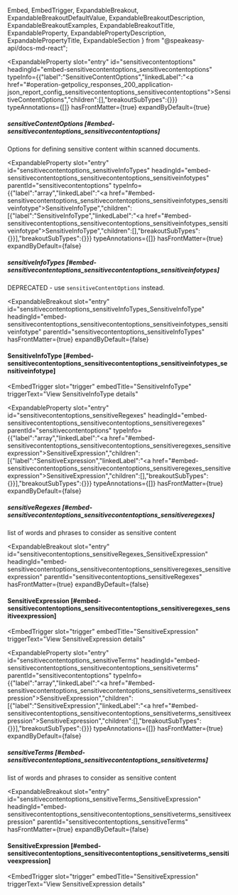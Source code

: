   Embed,
  EmbedTrigger,
  ExpandableBreakout,
  ExpandableBreakoutDefaultValue,
  ExpandableBreakoutDescription,
  ExpandableBreakoutExamples,
  ExpandableBreakoutTitle,
  ExpandableProperty,
  ExpandablePropertyDescription,
  ExpandablePropertyTitle,
  ExpandableSection
} from "@speakeasy-api/docs-md-react";

<ExpandableSection>

<ExpandableProperty
  slot="entry"
  id="sensitivecontentoptions"
  headingId="embed-sensitivecontentoptions_sensitivecontentoptions"
  typeInfo={{"label":"SensitiveContentOptions","linkedLabel":"<a href=\"#operation-getpolicy_responses_200_application-json_report_config_sensitivecontentoptions_sensitivecontentoptions\">SensitiveContentOptions</a>","children":[],"breakoutSubTypes":{}}}
  typeAnnotations={[]}
  hasFrontMatter={true}
  expandByDefault={true}
>

<ExpandablePropertyTitle slot="title">

##### sensitiveContentOptions [#embed-sensitivecontentoptions_sensitivecontentoptions]

</ExpandablePropertyTitle>

<ExpandablePropertyDescription slot="description">

Options for defining sensitive content within scanned documents.

</ExpandablePropertyDescription>

</ExpandableProperty>

<ExpandableProperty
  slot="entry"
  id="sensitivecontentoptions_sensitiveInfoTypes"
  headingId="embed-sensitivecontentoptions_sensitivecontentoptions_sensitiveinfotypes"
  parentId="sensitivecontentoptions"
  typeInfo={{"label":"array","linkedLabel":"<a href=\"#embed-sensitivecontentoptions_sensitivecontentoptions_sensitiveinfotypes_sensitiveinfotype\">SensitiveInfoType</a>","children":[{"label":"SensitiveInfoType","linkedLabel":"<a href=\"#embed-sensitivecontentoptions_sensitivecontentoptions_sensitiveinfotypes_sensitiveinfotype\">SensitiveInfoType</a>","children":[],"breakoutSubTypes":{}}],"breakoutSubTypes":{}}}
  typeAnnotations={[]}
  hasFrontMatter={true}
  expandByDefault={false}
>

<ExpandablePropertyTitle slot="title">

##### sensitiveInfoTypes [#embed-sensitivecontentoptions_sensitivecontentoptions_sensitiveinfotypes]

</ExpandablePropertyTitle>

<ExpandablePropertyDescription slot="description">

DEPRECATED - use `sensitiveContentOptions` instead.

</ExpandablePropertyDescription>

</ExpandableProperty>

<ExpandableBreakout
  slot="entry"
  id="sensitivecontentoptions_sensitiveInfoTypes_SensitiveInfoType"
  headingId="embed-sensitivecontentoptions_sensitivecontentoptions_sensitiveinfotypes_sensitiveinfotype"
  parentId="sensitivecontentoptions_sensitiveInfoTypes"
  hasFrontMatter={true}
  expandByDefault={false}
>

<ExpandableBreakoutTitle slot="title">

#### SensitiveInfoType [#embed-sensitivecontentoptions_sensitivecontentoptions_sensitiveinfotypes_sensitiveinfotype]

</ExpandableBreakoutTitle>

<ExpandableBreakoutDescription slot="description">

</ExpandableBreakoutDescription>

<ExpandableBreakoutExamples slot="examples">

</ExpandableBreakoutExamples>

<ExpandableBreakoutDefaultValue slot="defaultValue">

</ExpandableBreakoutDefaultValue>

<Embed slot="embed">

<EmbedTrigger
  slot="trigger"
  embedTitle="SensitiveInfoType"
  triggerText="View SensitiveInfoType details"
>

<Embedsensitiveinfotype />

</EmbedTrigger>

</Embed>

</ExpandableBreakout>

<ExpandableProperty
  slot="entry"
  id="sensitivecontentoptions_sensitiveRegexes"
  headingId="embed-sensitivecontentoptions_sensitivecontentoptions_sensitiveregexes"
  parentId="sensitivecontentoptions"
  typeInfo={{"label":"array","linkedLabel":"<a href=\"#embed-sensitivecontentoptions_sensitivecontentoptions_sensitiveregexes_sensitiveexpression\">SensitiveExpression</a>","children":[{"label":"SensitiveExpression","linkedLabel":"<a href=\"#embed-sensitivecontentoptions_sensitivecontentoptions_sensitiveregexes_sensitiveexpression\">SensitiveExpression</a>","children":[],"breakoutSubTypes":{}}],"breakoutSubTypes":{}}}
  typeAnnotations={[]}
  hasFrontMatter={true}
  expandByDefault={false}
>

<ExpandablePropertyTitle slot="title">

##### sensitiveRegexes [#embed-sensitivecontentoptions_sensitivecontentoptions_sensitiveregexes]

</ExpandablePropertyTitle>

<ExpandablePropertyDescription slot="description">

list of words and phrases to consider as sensitive content

</ExpandablePropertyDescription>

</ExpandableProperty>

<ExpandableBreakout
  slot="entry"
  id="sensitivecontentoptions_sensitiveRegexes_SensitiveExpression"
  headingId="embed-sensitivecontentoptions_sensitivecontentoptions_sensitiveregexes_sensitiveexpression"
  parentId="sensitivecontentoptions_sensitiveRegexes"
  hasFrontMatter={true}
  expandByDefault={false}
>

<ExpandableBreakoutTitle slot="title">

#### SensitiveExpression [#embed-sensitivecontentoptions_sensitivecontentoptions_sensitiveregexes_sensitiveexpression]

</ExpandableBreakoutTitle>

<ExpandableBreakoutDescription slot="description">

</ExpandableBreakoutDescription>

<ExpandableBreakoutExamples slot="examples">

</ExpandableBreakoutExamples>

<ExpandableBreakoutDefaultValue slot="defaultValue">

</ExpandableBreakoutDefaultValue>

<Embed slot="embed">

<EmbedTrigger
  slot="trigger"
  embedTitle="SensitiveExpression"
  triggerText="View SensitiveExpression details"
>

<Embedsensitiveexpression />

</EmbedTrigger>

</Embed>

</ExpandableBreakout>

<ExpandableProperty
  slot="entry"
  id="sensitivecontentoptions_sensitiveTerms"
  headingId="embed-sensitivecontentoptions_sensitivecontentoptions_sensitiveterms"
  parentId="sensitivecontentoptions"
  typeInfo={{"label":"array","linkedLabel":"<a href=\"#embed-sensitivecontentoptions_sensitivecontentoptions_sensitiveterms_sensitiveexpression\">SensitiveExpression</a>","children":[{"label":"SensitiveExpression","linkedLabel":"<a href=\"#embed-sensitivecontentoptions_sensitivecontentoptions_sensitiveterms_sensitiveexpression\">SensitiveExpression</a>","children":[],"breakoutSubTypes":{}}],"breakoutSubTypes":{}}}
  typeAnnotations={[]}
  hasFrontMatter={true}
  expandByDefault={false}
>

<ExpandablePropertyTitle slot="title">

##### sensitiveTerms [#embed-sensitivecontentoptions_sensitivecontentoptions_sensitiveterms]

</ExpandablePropertyTitle>

<ExpandablePropertyDescription slot="description">

list of words and phrases to consider as sensitive content

</ExpandablePropertyDescription>

</ExpandableProperty>

<ExpandableBreakout
  slot="entry"
  id="sensitivecontentoptions_sensitiveTerms_SensitiveExpression"
  headingId="embed-sensitivecontentoptions_sensitivecontentoptions_sensitiveterms_sensitiveexpression"
  parentId="sensitivecontentoptions_sensitiveTerms"
  hasFrontMatter={true}
  expandByDefault={false}
>

<ExpandableBreakoutTitle slot="title">

#### SensitiveExpression [#embed-sensitivecontentoptions_sensitivecontentoptions_sensitiveterms_sensitiveexpression]

</ExpandableBreakoutTitle>

<ExpandableBreakoutDescription slot="description">

</ExpandableBreakoutDescription>

<ExpandableBreakoutExamples slot="examples">

</ExpandableBreakoutExamples>

<ExpandableBreakoutDefaultValue slot="defaultValue">

</ExpandableBreakoutDefaultValue>

<Embed slot="embed">

<EmbedTrigger
  slot="trigger"
  embedTitle="SensitiveExpression"
  triggerText="View SensitiveExpression details"
>

<Embedsensitiveexpression />

</EmbedTrigger>

</Embed>

</ExpandableBreakout>

</ExpandableSection>
